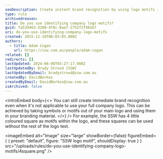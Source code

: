 ```yaml
---
seoDescription: Create instant brand recognition by using logo motifs independently of your full company logo, leveraging symbols and elements that define your identity.
type: rule
archivedreason:
title: Do you use identifying company logo motifs?
guid: fa53d463-3200-4f8c-8aa7-2752f2f40167
uri: do-you-use-identifying-company-logo-motifs
created: 2015-12-10T00:03:03.000Z
authors:
  - title: Adam Cogan
    url: https://ssw.com.au/people/adam-cogan
related: []
redirects: []
lastUpdated: 2024-06-08T03:27:17.000Z
lastUpdatedBy: Brady Stroud [SSW]
lastUpdatedByEmail: bradystroud@ssw.com.au
createdBy: DavidBerkes
createdByEmail: DavidBerkes@ssw.com.au
isArchived: false
---
```


<introEmbed
  body={<>
You can still create immediate brand recognition even when it's not applicable to use your full company logo. This can be achieved by taking symbols or motifs out of your main logo and using them in your branding material.
  </>}
/>
For example, the SSW has 4 little coloured square as motifs within the logo, and these squares can be used without the rest of the logo text.


<imageEmbed
  alt="Image"
  size="large"
  showBorder={false}
  figureEmbed={ {
    preset: "default",
    figure: "SSW logo motif",
    shouldDisplay: true
  } }
  src="/uploads/rules/do-you-use-identifying-company-logo-motifs/4square.png"
/>
